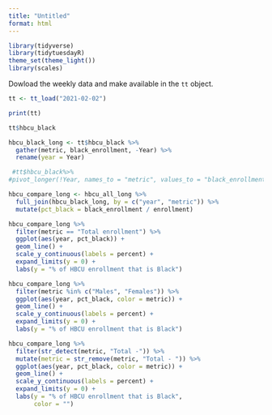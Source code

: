 ```yaml
---
title: "Untitled"
format: html
---
```




```r
library(tidyverse)
library(tidytuesdayR)
theme_set(theme_light())
library(scales)
```

Dowload the weekly data and make available in the `tt` object.
    
```r

tt <- tt_load("2021-02-02")


```

```r
print(tt)
```

```r
tt$hbcu_black 
```



```r

hbcu_black_long <- tt$hbcu_black %>%
  gather(metric, black_enrollment, -Year) %>%
  rename(year = Year)

 #tt$hbcu_black%>% 
#pivot_longer(!Year, names_to = "metric", values_to = "black_enrollment")
```


```r


hbcu_compare_long <- hbcu_all_long %>%
  full_join(hbcu_black_long, by = c("year", "metric")) %>%
  mutate(pct_black = black_enrollment / enrollment)

hbcu_compare_long %>%
  filter(metric == "Total enrollment") %>%
  ggplot(aes(year, pct_black)) +
  geom_line() +
  scale_y_continuous(labels = percent) +
  expand_limits(y = 0) +
  labs(y = "% of HBCU enrollment that is Black")

hbcu_compare_long %>%
  filter(metric %in% c("Males", "Females")) %>%
  ggplot(aes(year, pct_black, color = metric)) +
  geom_line() +
  scale_y_continuous(labels = percent) +
  expand_limits(y = 0) +
  labs(y = "% of HBCU enrollment that is Black")

hbcu_compare_long %>%
  filter(str_detect(metric, "Total -")) %>%
  mutate(metric = str_remove(metric, "Total - ")) %>%
  ggplot(aes(year, pct_black, color = metric)) +
  geom_line() +
  scale_y_continuous(labels = percent) +
  expand_limits(y = 0) +
  labs(y = "% of HBCU enrollment that is Black",
       color = "")
```

